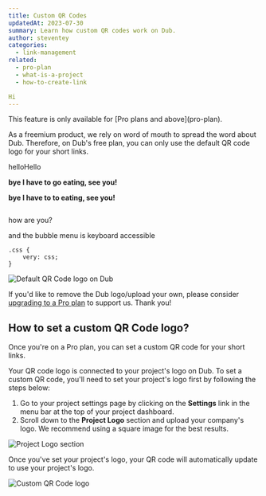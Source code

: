 ```yaml
---
title: Custom QR Codes
updatedAt: 2023-07-30
summary: Learn how custom QR codes work on Dub.
author: steventey
categories:
  - link-management
related:
  - pro-plan
  - what-is-a-project
  - how-to-create-link

Hi
---
```


<Note variant="success">
  This feature is only available for [Pro plans and above](pro-plan).
</Note>

As a freemium product, we rely on word of mouth to spread the word about Dub. Therefore, on Dub's free plan, you can only use the default QR code logo for your short links.

helloHello 

**bye I have to go eating, see you!**

**bye I have to to eating, see you!**

```sh
```

how are you?

and the bubble menu is keyboard accessible 

```plaintext
.css {
	very: css;
}
```

<Image
  alt="Default QR Code logo on Dub"
  src="https://d2vwwcvoksz7ty.cloudfront.net/help/free-plan-qrcode.png"
  width={986}
  height={654}
/>

If you'd like to remove the Dub logo/upload your own, please consider [upgrading to a Pro plan](pro-plan#how-to-upgrade-to-pro) to support us. Thank you!

## How to set a custom QR Code logo?

Once you're on a Pro plan, you can set a custom QR code for your short links.

Your QR code logo is connected to your project's logo on Dub. To set a custom QR code, you'll need to set your project's logo first by following the steps below:

1. Go to your project settings page by clicking on the **Settings** link in the menu bar at the top of your project dashboard.
2. Scroll down to the **Project Logo** section and upload your company's logo. We recommend using a square image for the best results.

<Image
  alt="Project Logo section"
  src="https://d2vwwcvoksz7ty.cloudfront.net/help/project-logo-section.png"
  width={966}
  height={358}
/>

Once you've set your project's logo, your QR code will automatically update to use your project's logo.

<Image
  alt="Custom QR Code logo"
  src="https://d2vwwcvoksz7ty.cloudfront.net/changelog/custom-qr-codes.png"
  width={1271}
  height={773}
/>